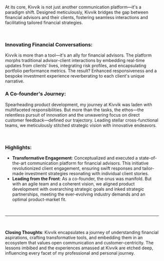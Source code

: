 At its core, Kivvik is not just another communication platform—it's a paradigm shift. Designed meticulously, Kivvik bridges the gap between financial advisors and their clients, fostering seamless interactions and facilitating tailored financial strategies.

<br />

### Innovating Financial Conversations:

Kivvik is more than a tool—it's an ally for financial advisors. The platform morphs traditional advisor-client interactions by embedding real-time updates from clients' lives, integrating risk profiles, and encapsulating portfolio performance metrics. The result? Enhanced responsiveness and a bespoke investment experience reverberating to each client's unique narrative.

### A Co-founder's Journey:

Spearheading product development, my journey at Kivvik was laden with multifaceted responsibilities. But more than the tasks, the ethos—the relentless pursuit of innovation and the unwavering focus on direct customer feedback—defined our trajectory. Leading stellar cross-functional teams, we meticulously stitched strategic vision with innovative endeavors.

<br />

### Highlights:

- **Transformative Engagement**: Conceptualized and executed a state-of-the-art communication platform for financial advisors. This initiative revolutionized client engagement, ensuring swift responses and tailor-made investment strategies resonating with individual client stories.
- **Leading from the Front**: As a co-founder, the onus was manifold. But with an agile team and a coherent vision, we aligned product development with overarching strategic goals and inked strategic partnerships, meeting the ever-evolving industry demands and an optimal product-market fit.

<br />

---

<br />

**Closing Thoughts**: Kivvik encapsulates a journey of understanding financial aspirations, crafting transformative tools, and embedding them in an ecosystem that values open communication and customer-centricity. The lessons imbibed and the experiences amassed at Kivvik are etched deep, influencing every facet of my professional and personal journey.
